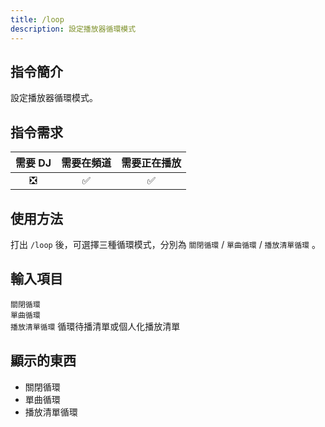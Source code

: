 ```yaml
---
title: /loop
description: 設定播放器循環模式
---
```


## 指令簡介
<Info>
設定播放器循環模式。
</Info>

## 指令需求
| 需要 DJ |	需要在頻道 | 需要正在播放 |
| :-----: | :-------: | :---------: |
|   ❎   |    ✅     |     ✅      |

## 使用方法 
打出 `/loop` 後，可選擇三種循環模式，分別為 `關閉循環` / `單曲循環` / `播放清單循環` 。

## 輸入項目
`關閉循環`  
`單曲循環`  
`播放清單循環` 循環待播清單或個人化播放清單

## 顯示的東西
- 關閉循環
- 單曲循環
- 播放清單循環